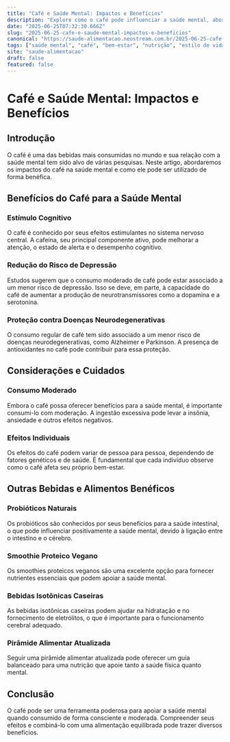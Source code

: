 ```yaml
---
title: "Café e Saúde Mental: Impactos e Benefícios"
description: "Explore como o café pode influenciar a saúde mental, abordando aspectos positivos e considerações importantes."
date: "2025-06-25T07:32:30.666Z"
slug: "2025-06-25-cafe-e-saude-mental-impactos-e-beneficios"
canonical: "https://saude-alimentacao.neostream.com.br/2025-06-25-cafe-e-saude-mental-impactos-e-beneficios"
tags: ["saúde mental", "café", "bem-estar", "nutrição", "estilo de vida"]
site: "saude-alimentacao"
draft: false
featured: false
---
```


# Café e Saúde Mental: Impactos e Benefícios

## Introdução

O café é uma das bebidas mais consumidas no mundo e sua relação com a saúde mental tem sido alvo de várias pesquisas. Neste artigo, abordaremos os impactos do café na saúde mental e como ele pode ser utilizado de forma benéfica.

## Benefícios do Café para a Saúde Mental

### Estímulo Cognitivo

O café é conhecido por seus efeitos estimulantes no sistema nervoso central. A cafeína, seu principal componente ativo, pode melhorar a atenção, o estado de alerta e o desempenho cognitivo.

### Redução do Risco de Depressão

Estudos sugerem que o consumo moderado de café pode estar associado a um menor risco de depressão. Isso se deve, em parte, à capacidade do café de aumentar a produção de neurotransmissores como a dopamina e a serotonina.

### Proteção contra Doenças Neurodegenerativas

O consumo regular de café tem sido associado a um menor risco de doenças neurodegenerativas, como Alzheimer e Parkinson. A presença de antioxidantes no café pode contribuir para essa proteção.

## Considerações e Cuidados

### Consumo Moderado

Embora o café possa oferecer benefícios para a saúde mental, é importante consumi-lo com moderação. A ingestão excessiva pode levar a insônia, ansiedade e outros efeitos negativos.

### Efeitos Individuais

Os efeitos do café podem variar de pessoa para pessoa, dependendo de fatores genéticos e de saúde. É fundamental que cada indivíduo observe como o café afeta seu próprio bem-estar.

## Outras Bebidas e Alimentos Benéficos

### Probióticos Naturais

Os probióticos são conhecidos por seus benefícios para a saúde intestinal, o que pode influenciar positivamente a saúde mental, devido à ligação entre o intestino e o cérebro.

### Smoothie Proteico Vegano

Os smoothies proteicos veganos são uma excelente opção para fornecer nutrientes essenciais que podem apoiar a saúde mental.

### Bebidas Isotônicas Caseiras

As bebidas isotônicas caseiras podem ajudar na hidratação e no fornecimento de eletrólitos, o que é importante para o funcionamento cerebral adequado.

### Pirâmide Alimentar Atualizada

Seguir uma pirâmide alimentar atualizada pode oferecer um guia balanceado para uma nutrição que apoie tanto a saúde física quanto mental.

## Conclusão

O café pode ser uma ferramenta poderosa para apoiar a saúde mental quando consumido de forma consciente e moderada. Compreender seus efeitos e combiná-lo com uma alimentação equilibrada pode trazer diversos benefícios.